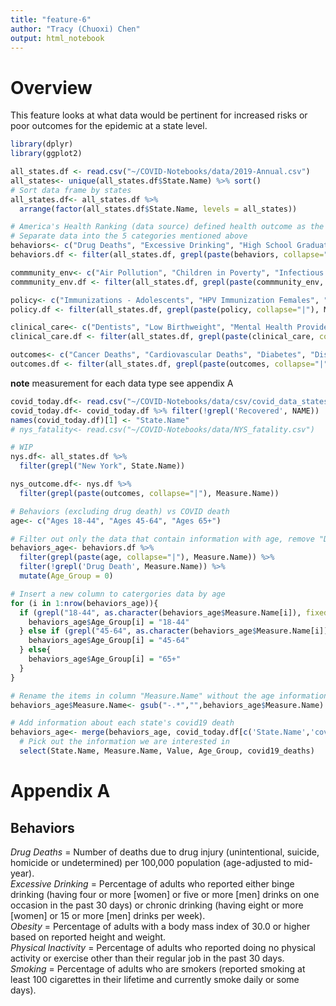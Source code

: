 ```yaml
---
title: "feature-6"
author: "Tracy (Chuoxi) Chen"
output: html_notebook
---
```


# Overview
This feature looks at what data would be pertinent for increased risks or poor outcomes for the epidemic at a state level.

``` r
library(dplyr)
library(ggplot2)
```

``` r
all_states.df <- read.csv("~/COVID-Notebooks/data/2019-Annual.csv")
all_states<- unique(all_states.df$State.Name) %>% sort()
# Sort data frame by states 
all_states.df<- all_states.df %>% 
  arrange(factor(all_states.df$State.Name, levels = all_states))

# America's Health Ranking (data source) defined health outcome as the interaction betweenthe 4 asepcts: behaviors, commuinty & environment, policy, and clinical care
# Separate data into the 5 categories mentioned above
behaviors<- c("Drug Deaths", "Excessive Drinking", "High School Graduation", "Obesity", "Physical Inactivity", "Smoking")
behaviors.df <- filter(all_states.df, grepl(paste(behaviors, collapse="|"), Measure.Name))

commmunity_env<- c("Air Pollution", "Children in Poverty", "Infectious Disease", "Chlamydia", "Pertussis", "Salmonella", "Occupational Fatalities", "Violent Crime")
commmunity_env.df <- filter(all_states.df, grepl(paste(commmunity_env, collapse="|"), Measure.Name))

policy<- c("Immunizations - Adolescents", "HPV Immunization Females", "HPV Immunization Males", "Meningococcal Immunization", "Tdap Immunization", "Immunizations - Children", "Public Health Funding", "Uninsured")
policy.df <- filter(all_states.df, grepl(paste(policy, collapse="|"), Measure.Name))

clinical_care<- c("Dentists", "Low Birthweight", "Mental Health Providers", "Preventable Hospitalizations", "Primary Care Physicians")
clinical_care.df <- filter(all_states.df, grepl(paste(clinical_care, collapse="|"), Measure.Name))

outcomes<- c("Cancer Deaths", "Cardiovascular Deaths", "Diabetes", "Disparity in Health Stat", "Frequent Mental Distress", "Frequent Physical Distress", "Infant Mortality", "Premature Death") 
outcomes.df <- filter(all_states.df, grepl(paste(outcomes, collapse="|"), Measure.Name))
```
**note** measurement for each data type see appendix A

``` r
covid_today.df<- read.csv("~/COVID-Notebooks/data/csv/covid_data_states.csv")
covid_today.df<- covid_today.df %>% filter(!grepl('Recovered', NAME))
names(covid_today.df)[1] <- "State.Name"
# nys_fatality<- read.csv("~/COVID-Notebooks/data/NYS_fatality.csv")
```

``` r
# WIP
nys.df<- all_states.df %>% 
  filter(grepl("New York", State.Name))

nys_outcome.df<- nys.df %>%
  filter(grepl(paste(outcomes, collapse="|"), Measure.Name))
```

``` r
# Behaviors (excluding drug death) vs COVID death
age<- c("Ages 18-44", "Ages 45-64", "Ages 65+")

# Filter out only the data that contain information with age, remove "Drug Death" because it is catergorize with different age groups
behaviors_age<- behaviors.df %>%
  filter(grepl(paste(age, collapse="|"), Measure.Name)) %>% 
  filter(!grepl('Drug Death', Measure.Name)) %>% 
  mutate(Age_Group = 0)

# Insert a new column to catergories data by age
for (i in 1:nrow(behaviors_age)){
  if (grepl("18-44", as.character(behaviors_age$Measure.Name[i]), fixed=TRUE) == TRUE){
    behaviors_age$Age_Group[i] = "18-44"
  } else if (grepl("45-64", as.character(behaviors_age$Measure.Name[i]), fixed=TRUE) == TRUE){
    behaviors_age$Age_Group[i] = "45-64"
  } else{
    behaviors_age$Age_Group[i] = "65+"
  } 
}

# Rename the items in column "Measure.Name" without the age information
behaviors_age$Measure.Name<- gsub("-.*","",behaviors_age$Measure.Name)

# Add information about each state's covid19 death 
behaviors_age<- merge(behaviors_age, covid_today.df[c('State.Name','covid19_deaths')], by='State.Name', all.x=TRUE) %>%
  # Pick out the information we are interested in 
  select(State.Name, Measure.Name, Value, Age_Group, covid19_deaths)
```

# Appendix A
## Behaviors
*Drug Deaths* = Number of deaths due to drug injury (unintentional, suicide, homicide or undetermined) per 100,000 population (age-adjusted to mid-year).\
*Excessive Drinking* = Percentage of adults who reported either binge drinking (having four or more [women] or five or more [men] drinks on one occasion in the past 30 days) or chronic drinking (having eight or more [women] or 15 or more [men] drinks per week).\
*Obesity* = Percentage of adults with a body mass index of 30.0 or higher based on reported height and weight.\
*Physical Inactivity* = Percentage of adults who reported doing no physical activity or exercise other than their regular job in the past 30 days.\
*Smoking* = Percentage of adults who are smokers (reported smoking at least 100 cigarettes in their lifetime and currently smoke daily or some days).\

